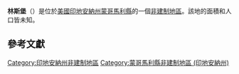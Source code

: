 {{noteTA
|G1=USState
|G2=地名
|G3=Unit
}}
{{Infobox settlement
|official_name            = 林斯堡
|native_name = Linnsburg
|settlement_type          = [[非建制地區|非建制地區]]
|image_skyline            = Linnsburg-indiana.jpg
|imagesize                = 250px
|pushpin_map              = USA Indiana
|pushpin_label            = 林斯堡
|pushpin_label_position   = top
|pushpin_map_caption      = 林斯堡在印地安納州的位置
|subdivision_type         = [[世界政區索引|國家]]
|subdivision_type1        = [[美国州份|州份]]
|subdivision_type2        = [[印地安納州行政区划|縣]]
|subdivision_name         = [[美国|美国]]
|subdivision_name1        = [[印地安納州|印地安納州]]
|subdivision_name2        = [[蒙哥馬利縣_(印地安納州)|蒙哥馬利縣]]
|elevation_ft             = 840
|elevation_m              = 256
|area_total_km2           = 
|area_total_sq_mi         = 
|area_land_km2            = 
|area_land_sq_mi          = 
|area_water_km2           = 
|area_water_sq_mi         = 
|population_as_of         = 2010
|population_footnotes     = 
|population_total         = 
|population_metro         = 
|population_density_km2   = auto
|population_density_sq_mi = auto
|timezone                 = [[北美东部时区|北美东部时区]]
|utc_offset               = -5
|coordinates              = {{coord|40|00|01|N|86|48|00|W|display=inline,title}}
| coor_pinpoint           = 
| coordinates_footnotes   = 
|timezone_DST             = EDT
|utc_offset_DST           = -4
|postal_code_type         = [[美國郵區編號|郵區編號]]
|postal_code              = 47933
|area_code                = {{link-en|电话区号765|Area code 765|765}}
|blank_name = [[地名信息系统|GNIS ID]]
|blank_info = 437967<ref name="GNIS">{{cite gnis|437967|Linnsburg}}</ref>
}}
'''林斯堡'''（{{lang-en|Linnsburg}}）是位於[[美國|美國]][[印地安納州|印地安納州]][[蒙哥馬利縣_(印地安納州)|蒙哥馬利縣]]的一個[[非建制地區|非建制地區]]。該地的面積和人口皆未知。

== 參考文獻 ==
{{reflist}}

{{蒙哥馬利縣 (印地安納州)}}

{{DEFAULTSORT:Linnsburg}}
[[Category:印地安納州非建制地區|Category:印地安納州非建制地區]]
[[Category:蒙哥馬利縣非建制地區_(印地安納州)|Category:蒙哥馬利縣非建制地區 (印地安納州)]]

{{Indiana-geo-stub}}